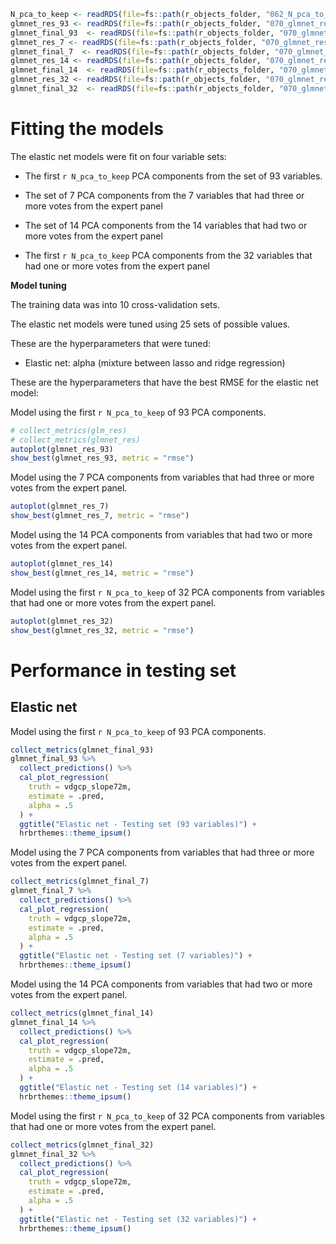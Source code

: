 ```r
N_pca_to_keep <- readRDS(file=fs::path(r_objects_folder, "062_N_pca_to_keep.rds"))
glmnet_res_93 <- readRDS(file=fs::path(r_objects_folder, "070_glmnet_res_93.rds"))
glmnet_final_93  <- readRDS(file=fs::path(r_objects_folder, "070_glmnet_final_93.rds"))
glmnet_res_7 <- readRDS(file=fs::path(r_objects_folder, "070_glmnet_res_7.rds"))
glmnet_final_7  <- readRDS(file=fs::path(r_objects_folder, "070_glmnet_final_7.rds"))
glmnet_res_14 <- readRDS(file=fs::path(r_objects_folder, "070_glmnet_res_14.rds"))
glmnet_final_14  <- readRDS(file=fs::path(r_objects_folder, "070_glmnet_final_14.rds"))
glmnet_res_32 <- readRDS(file=fs::path(r_objects_folder, "070_glmnet_res_32.rds"))
glmnet_final_32  <- readRDS(file=fs::path(r_objects_folder, "070_glmnet_final_32.rds"))
```


# Fitting the models

The elastic net models were fit on four variable sets:

-   The first `r N_pca_to_keep` PCA components from the set of 93 variables.

-   The set of 7 PCA components from the 7 variables that had three or more votes from the expert panel

-   The set of 14 PCA components from the 14 variables that had two or more votes from the expert panel

-   The first `r N_pca_to_keep` PCA components from the 32 variables that had one or more votes from the expert panel



**Model tuning**

The training data was into 10 cross-validation sets.

The elastic net models were tuned using 25 sets of possible values.

These are the hyperparameters that were tuned:

-   Elastic net: alpha (mixture between lasso and ridge regression)




These are the hyperparameters that have the best RMSE for the elastic net model:

Model using the first `r N_pca_to_keep` of 93 PCA components.

```r
# collect_metrics(glm_res)
# collect_metrics(glmnet_res)
autoplot(glmnet_res_93)
show_best(glmnet_res_93, metric = "rmse")
```

Model using the 7 PCA components from variables that had three or more votes from the expert panel.

```r
autoplot(glmnet_res_7)
show_best(glmnet_res_7, metric = "rmse")
```

Model using the 14 PCA components from variables that had two or more votes from the expert panel.

```r
autoplot(glmnet_res_14)
show_best(glmnet_res_14, metric = "rmse")
```

Model using the first `r N_pca_to_keep` of 32 PCA components from variables that had one or more votes from the expert panel.

```r
autoplot(glmnet_res_32)
show_best(glmnet_res_32, metric = "rmse")
```



# Performance in testing set

## Elastic net

Model using the first `r N_pca_to_keep` of 93 PCA components.

```r
collect_metrics(glmnet_final_93)
glmnet_final_93 %>%
  collect_predictions() %>%
  cal_plot_regression(
    truth = vdgcp_slope72m,
    estimate = .pred,
    alpha = .5
  ) +
  ggtitle("Elastic net - Testing set (93 variables)") +
  hrbrthemes::theme_ipsum()


```

Model using the 7 PCA components from variables that had three or more votes from the expert panel.

```r
collect_metrics(glmnet_final_7)
glmnet_final_7 %>%
  collect_predictions() %>%
  cal_plot_regression(
    truth = vdgcp_slope72m,
    estimate = .pred,
    alpha = .5
  ) +
  ggtitle("Elastic net - Testing set (7 variables)") +
  hrbrthemes::theme_ipsum()


```

Model using the 14 PCA components from variables that had two or more votes from the expert panel.

```r
collect_metrics(glmnet_final_14)
glmnet_final_14 %>%
  collect_predictions() %>%
  cal_plot_regression(
    truth = vdgcp_slope72m,
    estimate = .pred,
    alpha = .5
  ) +
  ggtitle("Elastic net - Testing set (14 variables)") +
  hrbrthemes::theme_ipsum()


```

Model using the first `r N_pca_to_keep` of 32 PCA components from variables that had one or more votes from the expert panel.

```r
collect_metrics(glmnet_final_32)
glmnet_final_32 %>%
  collect_predictions() %>%
  cal_plot_regression(
    truth = vdgcp_slope72m,
    estimate = .pred,
    alpha = .5
  ) +
  ggtitle("Elastic net - Testing set (32 variables)") +
  hrbrthemes::theme_ipsum()


```


